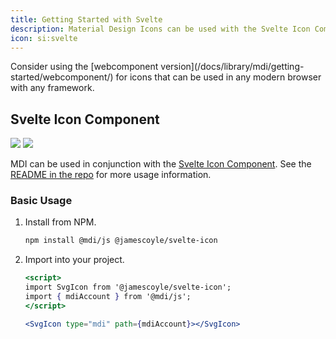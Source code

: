 ```yaml
---
title: Getting Started with Svelte
description: Material Design Icons can be used with the Svelte Icon Component.
icon: si:svelte
---
```


<Note>
  Consider using the [webcomponent version](/docs/library/mdi/getting-started/webcomponent/) for icons that can be used in any modern browser with any framework.
</Note>

## Svelte Icon Component

[![](https://chips.james-coyle.now.sh/npm/version/@jamescoyle/svelte-icon)](https://www.npmjs.com/package/@jamescoyle/svelte-icon)
[![](https://chips.james-coyle.now.sh/npm/downloads/@jamescoyle/svelte-icon)](https://www.npmjs.com/package/@jamescoyle/svelte-icon)

MDI can be used in conjunction with the [Svelte Icon Component](https://www.npmjs.com/package/@jamescoyle/svelte-icon). See the [README in the repo](https://www.npmjs.com/package/@jamescoyle/svelte-icon) for more usage information. 

### Basic Usage

1. Install from NPM.

   ```bash
   npm install @mdi/js @jamescoyle/svelte-icon
   ```

2. Import into your project.

   ```jsx
   <script>
   import SvgIcon from '@jamescoyle/svelte-icon';
   import { mdiAccount } from '@mdi/js';
   </script>
   
   <SvgIcon type="mdi" path={mdiAccount}></SvgIcon>
   ```
